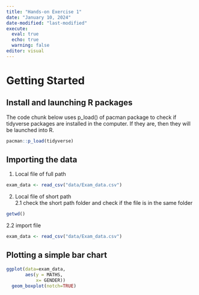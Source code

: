 ```yaml
---
title: "Hands-on Exercise 1"
date: "January 10, 2024"
date-modified: "last-modified"
execute: 
  eval: true
  echo: true
  warning: false
editor: visual
---
```


# Getting Started

## Install and launching R packages

The code chunk below uses p_load() of pacman package to check if tidyverse packages are installed in the computer. If they are, then they will be launched into R.

```r
pacman::p_load(tidyverse)
```

## Importing the data

1.  Local file of full path

```r
exam_data <- read_csv("data/Exam_data.csv")
```

2.  Local file of short path\
    2.1 check the short path folder and check if the file is in the same folder

```r
getwd()
```

2.2 import file

```r
exam_data <- read_csv("data/Exam_data.csv")
```

## Plotting a simple bar chart

```r
ggplot(data=exam_data, 
       aes(y = MATHS, 
           x= GENDER)) 
  geom_boxplot(notch=TRUE)
```
